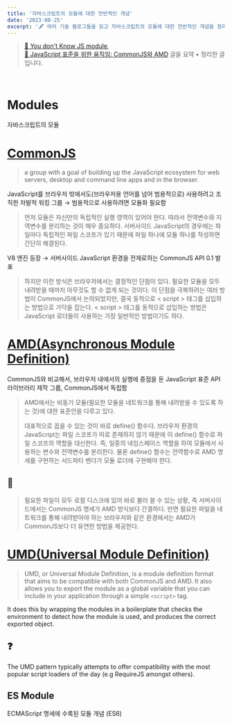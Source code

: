 ```yaml
---
title: '자바스크립트의 모듈에 대한 전반적인 개념'
date: '2023-08-25'
excerpt: '🖋️ 여러 기술 블로그들을 읽고 자바스크립트의 모듈에 대한 전반적인 개념을 정리한 글입니다.'
---
```


> [📎 You don't Know JS module](https://ui.toast.com/weekly-pick/ko_20190418), <br/> [📎 JavaScript 표준을 위한 움직임: CommonJS와 AMD](https://d2.naver.com/helloworld/12864) 글을 요약 • 정리한 글입니다.

<br />

# Modules

자바스크립트의 모듈

# [CommonJS](https://nodejs.org/api/modules.html)

> a group with a goal of building up the JavaScript ecosystem for web servers, desktop and command line apps and in the browser.

JavaScript를 브라우저 밖에서도(브라우저용 언어를 넘어 범용적으로) 사용하려고 조직한 자발적 워킹 그룹 → 범용적으로 사용하려면 모듈화 필요함

> 먼저 모듈은 자신만의 독립적인 실행 영역이 있어야 한다. 따라서 전역변수와 지역변수를 분리하는 것이 매우 중요하다. 서버사이드 JavaScript의 경우에는 파일마다 독립적인 파일 스코프가 있기 때문에 파일 하나에 모듈 하나를 작성하면 간단히 해결된다.

V8 엔진 등장 → 서버사이드 JavaScript 환경을 전제로하는 CommonJS API 0.1 발표

> 하지만 이런 방식은 브라우저에서는 결정적인 단점이 있다. 필요한 모듈을 모두 내려받을 때까지 아무것도 할 수 없게 되는 것이다. 이 단점을 극복하려는 여러 방법이 CommonJS에서 논의되었지만, 결국 동적으로 < script > 태그를 삽입하는 방법으로 가닥을 잡는다. < script > 태그를 동적으로 삽입하는 방법은 JavaScript 로더들이 사용하는 가장 일반적인 방법이기도 하다.

# [AMD(Asynchronous Module Definition) ](https://github.com/amdjs/amdjs-api/wiki/AMD)

CommonJS와 비교해서, 브라우저 내에서의 실행에 중점을 둔 JavaScript 표준 API 라이브러리 제작 그룹, CommonJS에서 독립함

> AMD에서는 비동기 모듈(필요한 모듈을 네트워크를 통해 내려받을 수 있도록 하는 것)에 대한 표준안을 다루고 있다.
>
> 대표적으로 꼽을 수 있는 것이 바로 define() 함수다. 브라우저 환경의 JavaScript는 파일 스코프가 따로 존재하지 않기 때문에 이 define() 함수로 파일 스코프의 역할을 대신한다. 즉, 일종의 네임스페이스 역할을 하여 모듈에서 사용하는 변수와 전역변수를 분리한다. 물론 define() 함수는 전역함수로 AMD 명세를 구현하는 서드파티 벤더가 모듈 로더에 구현해야 한다.

## 📌

> 필요한 파일이 모두 로컬 디스크에 있어 바로 불러 쓸 수 있는 상황, 즉 서버사이드에서는 CommonJS 명세가 AMD 방식보다 간결하다. 반면 필요한 파일을 네트워크를 통해 내려받아야 하는 브라우저와 같은 환경에서는 AMD가 CommonJS보다 더 유연한 방법을 제공한다.

# [UMD(Universal Module Definition) ](https://github.com/umdjs/umd)

> UMD, or Universal Module Definition, is a module definition format that aims to be compatible with both CommonJS and AMD. It also allows you to export the module as a global variable that you can include in your application through a simple `<script>` tag.

It does this by wrapping the modules in a boilerplate that checks the environment to detect how the module is used, and produces the correct exported object.

## ❓

The UMD pattern typically attempts to offer compatibility with the most popular script loaders of the day (e.g RequireJS amongst others).

## ES Module

ECMAScript 명세에 수록된 모듈 개념 (ES6)
